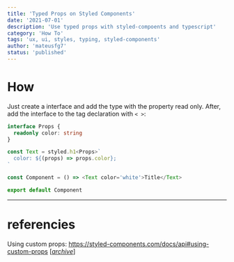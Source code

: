 ```yaml
---
title: 'Typed Props on Styled Components'
date: '2021-07-01'
description: 'Use typed props with styled-compoents and typescript'
category: 'How To'
tags: 'ux, ui, styles, typing, styled-components'
author: 'mateusfg7'
status: 'published'
---
```


# How

Just create a interface and add the type with the property read only. After, add the interface to the tag declaration with `< >`:

```typescript
interface Props {
  readonly color: string
}

const Text = styled.h1<Props>`
  color: ${(props) => props.color};
`

const Component = () => <Text color='white'>Title</Text>

export default Component
```

---

# referencies

Using custom props: https://styled-components.com/docs/api#using-custom-props [[_archive_](https://web.archive.org/web/20210701174608if_/https://styled-components.com/docs/api)]
